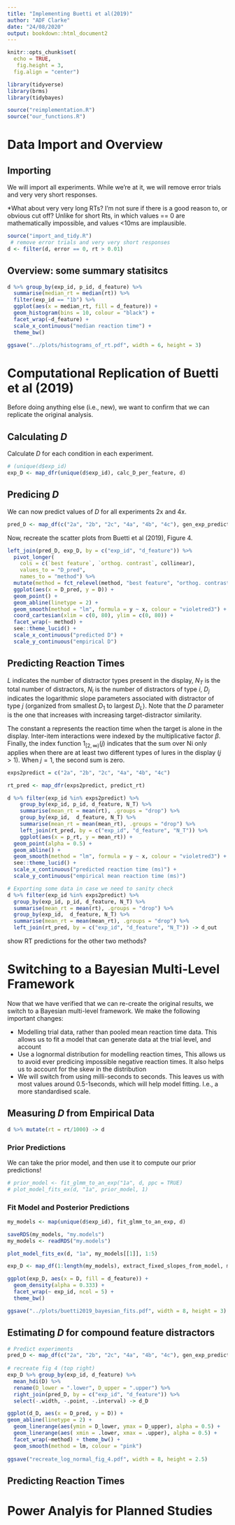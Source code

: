 ```yaml
---
title: "Implementing Buetti et al(2019)"
author: "ADF Clarke"
date: "24/08/2020"
output: bookdown::html_document2
---
```


```r
knitr::opts_chunk$set(
  echo = TRUE,
   fig.height = 3,
  fig.align = "center")

library(tidyverse)
library(brms)
library(tidybayes)

source("reimplementation.R")
source("our_functions.R")
```
# Data Import and Overview

## Importing

We will import all experiments. While we're at it, we will remove error trials and very very short responses.

*What about very very long RTs? I'm not sure if there is a good reason to, or obvious cut off? Unlike for short Rts, in which values == 0 are mathematically impossible, and values <10ms are implausible. 
  
```r
source("import_and_tidy.R")
 # remove error trials and very very short responses
d <- filter(d, error == 0, rt > 0.01)
```

## Overview: some summary statisitcs

```r
d %>% group_by(exp_id, p_id, d_feature) %>%
  summarise(median_rt = median(rt)) %>%
  filter(exp_id == "1b") %>%
  ggplot(aes(x = median_rt, fill = d_feature)) + 
  geom_histogram(bins = 10, colour = "black") + 
  facet_wrap(~d_feature) + 
  scale_x_continuous("median reaction time") +
  theme_bw()

ggsave("../plots/histograms_of_rt.pdf", width = 6, height = 3)
```

# Computational Replication of Buetti et al (2019)

Before doing anything else (i.e., new), we want to confirm that we can replicate the original analysis.

## Calculating $D$

Calculate $D$ for each condition in each experiment. 

```r
# (unique(d$exp_id)
exp_D <- map_dfr(unique(d$exp_id), calc_D_per_feature, d)
```

## Predicing $D$

We can now predict values of $D$ for all experiments 2x and 4x. 

```r
pred_D <- map_df(c("2a", "2b", "2c", "4a", "4b", "4c"), gen_exp_predictions)
```
 
Now, recreate the scatter plots from Buetti et al (2019), Figure 4.

```r
left_join(pred_D, exp_D, by = c("exp_id", "d_feature")) %>%
  pivot_longer(
    cols = c(`best feature`, `orthog. contrast`, collinear),
    values_to = "D_pred",
    names_to = "method") %>%
  mutate(method = fct_relevel(method, "best feature", "orthog. contrast")) %>%
  ggplot(aes(x = D_pred, y = D)) +
  geom_point() + 
  geom_abline(linetype = 2) +
  geom_smooth(method = "lm", formula = y ~ x, colour = "violetred3") + 
  coord_cartesian(xlim = c(0, 80), ylim = c(0, 80)) + 
  facet_wrap(~ method) + 
  see::theme_lucid() + 
  scale_x_continuous("predicted D") + 
  scale_y_continuous("empirical D")
```

## Predicting Reaction Times

$L$ indicates the number of distractor types present in the display, $N_T$ is the total number of distractors, $N_i$ is the number of distractors of type $i$, $D_j$ indicates the logarithmic slope parameters associated with distractor of type $j$ (organized from smallest $D_1$ to largest $D_L$). Note that the $D$ parameter is the one that increases with increasing target-distractor similarity.

The constant a represents the reaction time when the target is alone in the display. Inter-item interactions were indexed by the multiplicative factor $\beta$. Finally, the index function $1_{[2, \infty)} (j)$ indicates that the sum over Ni only applies when there are at least two different types of lures in the display $(j > 1)$. When $j = 1$, the second sum is zero.

```r
exps2predict = c("2a", "2b", "2c", "4a", "4b", "4c")

rt_pred <- map_dfr(exps2predict, predict_rt)

d %>% filter(exp_id %in% exps2predict) %>%
	group_by(exp_id, p_id, d_feature, N_T) %>%
	summarise(mean_rt = mean(rt), .groups = "drop") %>%
	group_by(exp_id,  d_feature, N_T) %>%
	summarise(mean_rt = mean(mean_rt), .groups = "drop") %>%
	left_join(rt_pred, by = c("exp_id", "d_feature", "N_T")) %>% 
	ggplot(aes(x = p_rt, y = mean_rt)) + 
  geom_point(alpha = 0.5) + 
  geom_abline() + 
  geom_smooth(method = "lm", formula = y ~ x, colour = "violetred3") + 
  see::theme_lucid() +
  scale_x_continuous("predicted reaction time (ms)") +
  scale_y_continuous("empirical mean reaction time (ms)")

# Exporting some data in case we need to sanity check
d %>% filter(exp_id %in% exps2predict) %>%
  group_by(exp_id, p_id, d_feature, N_T) %>%
  summarise(mean_rt = mean(rt), .groups = "drop") %>%
  group_by(exp_id,  d_feature, N_T) %>%
  summarise(mean_rt = mean(mean_rt), .groups = "drop") %>%
  left_join(rt_pred, by = c("exp_id", "d_feature", "N_T")) -> d_out
```

<TODO> show RT predictions for the other two methods?

# Switching to a Bayesian Multi-Level Framework

Now that we have verified that we can re-create the original results, we switch to a Bayesian multi-level framework. We make the following important changes:

  - Modelling trial data, rather than pooled mean reaction time data. This allows us to fit a model that can generate data at the trial level, and account 
  - Use a lognormal distribution for modelling reaction times, This allows us to avoid ever predicing impossible negative reaction times. It also helps us to account for the skew in the distribution
  - We will switch from using milli-seconds to seconds. This leaves us with most values around 0.5-1seconds, which will help model fitting. I.e., a more standardised scale. 
  
## Measuring $D$ from Empirical Data

```r
d %>% mutate(rt = rt/1000) -> d
```

### Prior Predictions

We can take the prior model, and then use it to compute our prior predictions!

```r
# prior_model <- fit_glmm_to_an_exp("1a", d, ppc = TRUE)
# plot_model_fits_ex(d, "1a", prior_model, 1)
```

### Fit Model and Posterior Predictions

```r
my_models <- map(unique(d$exp_id), fit_glmm_to_an_exp, d)

saveRDS(my_models, "my.models")
my_models <- readRDS("my.models")
```

```r
plot_model_fits_ex(d, "1a", my_models[[1]], 1:5)
```

```r
exp_D <- map_df(1:length(my_models), extract_fixed_slopes_from_model, my_models, df = d)

ggplot(exp_D, aes(x = D, fill = d_feature)) + 
  geom_density(alpha = 0.333) +
  facet_wrap(~ exp_id, ncol = 5) + 
  theme_bw()

ggsave("../plots/buetti2019_bayesian_fits.pdf", width = 8, height = 3)
```

## Estimating $D$ for compound feature distractors

```r
# Predict experiments
pred_D <- map_df(c("2a", "2b", "2c", "4a", "4b", "4c"), gen_exp_predictions_b, d)
 
# recreate fig 4 (top right)
exp_D %>% group_by(exp_id, d_feature) %>% 
  mean_hdi(D) %>%
  rename(D_lower = ".lower", D_upper = ".upper") %>% 
  right_join(pred_D, by = c("exp_id", "d_feature")) %>%
  select(-.width, -.point, -.interval) -> d_D 

ggplot(d_D, aes(x = D_pred, y = D)) + 
geom_abline(linetype = 2) + 
  geom_linerange(aes(ymin = D_lower, ymax = D_upper), alpha = 0.5) + 
  geom_linerange(aes( xmin = .lower, xmax = .upper), alpha = 0.5) + 
  facet_wrap(~method) + theme_bw() +
  geom_smooth(method = lm, colour = "pink")
 
ggsave("recreate_log_normal_fig_4.pdf", width = 8, height = 2.5)

```

## Predicting Reaction Times


# Power Analyis for Planned Studies
